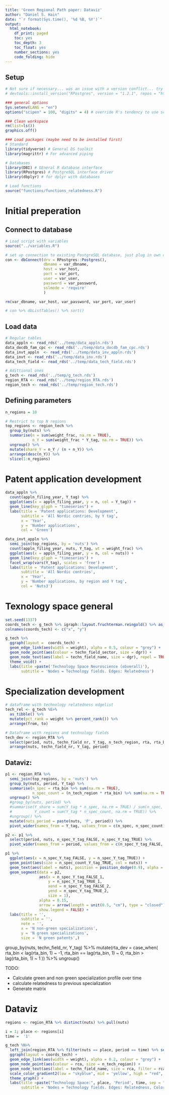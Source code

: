 ```yaml
---
title: 'Green Regional Path paper: Dataviz'
author: "Daniel S. Hain"
date: "`r format(Sys.time(), '%d %B, %Y')`"
output:
  html_notebook:
    df_print: paged
    toc: yes
    toc_depth: 3
    toc_float: yes
    number_sections: yes
    code_folding: hide
---
```


## Setup

```r
# Not sure if necessary... was an issue with a version conflict... try new version in the future again...
# devtools::install_version("RPostgres", version = "1.2.1", repos = "http://cran.us.r-project.org")

### general options
Sys.setenv(LANG = "en")
options("scipen" = 100, "digits" = 4) # override R's tendency to use scientific notation

### Clean workspace
rm(list=ls())
graphics.off()

### Load packages (maybe need to be installed first)
# Standard
library(tidyverse) # General DS toolkit
library(magrittr) # For advanced piping

# Databases
library(DBI) # GEneral R database interface
library(RPostgres) # PostgreSQL interface driver 
library(dbplyr) # for dplyr with databases

# Load functions
source("functions/functions_relatedness.R")
```

# Initial preperation

## Connect to database

```r
# Load script with variables
source("../variables.R")

# set up connection to existing PostgreSQL database, just plug in own details
con <- dbConnect(drv = RPostgres::Postgres(), 
                 dbname = var_dbname,
                 host = var_host, 
                 port = var_port,
                 user = var_user, 
                 password = var_password,
                 sslmode = 'require'
                 )

rm(var_dbname, var_host, var_password, var_port, var_user)
```

```r
# con %>% dbListTables() %>% sort()
```

## Load data

```r
# Regular tables
data_appln <- read_rds('../temp/data_appln.rds')
data_docdb_fam_cpc <- read_rds('../temp/data_docdb_fam_cpc.rds')
data_invt_appln  <- read_rds('../temp/data_inv_appln.rds')
data_invt <- read_rds('../temp/data_inv.rds')
data_tech_field <- read_rds('../temp/data_tech_field.rds')

# Adittional ones
g_tech <- read_rds('../temp/g_tech.rds')
region_RTA <- read_rds('../temp/region_RTA.rds')
region_tech <- read_rds('../temp/region_tech.rds')
```

## Defining parameters

```r
n_regions = 10
```

```r
# Restrict to top N regions
top_regions <- region_tech %>%
  group_by(nuts) %>%
  summarise(n = sum(weight_frac, na.rm = TRUE),
            n_Y = sum(weight_frac * Y_tag, na.rm = TRUE)) %>%
  ungroup() %>%
  mutate(share_Y = n_Y / (n + n_Y)) %>%
  arrange(desc(n_Y)) %>%
  slice(1:n_regions)
```




# Patent application development

```r
data_appln %>%
  count(appln_filing_year, Y_tag) %>%
  ggplot(aes(x = appln_filing_year, y = n, col = Y_tag)) + 
  geom_line(key_glyph = "timeseries") +
  labs(title = 'Patent applications: Development',
       subtitle = 'All Nordic contries, by Y tag',
       x = 'Year',
       y = 'Number applications',
       col = 'Green')
```
```r
data_invt_appln %>%
  semi_join(top_regions, by = 'nuts') %>%
  count(appln_filing_year, nuts, Y_tag, wt = weight_frac) %>%
  ggplot(aes(x = appln_filing_year, y = n, col = nuts)) + 
  geom_line(key_glyph = "timeseries") +
  facet_wrap(vars(Y_tag), scales = 'free') +
  labs(title = 'Patent applications: Development',
       subtitle = 'All Nordic contries',
       x = 'Year',
       y = 'Number applications, by region and Y tag',
       col = 'Nuts3')
```

# Texnology space general

```r
set.seed(1337)
coords_tech <- g_tech %>% igraph::layout.fruchterman.reingold() %>% as_tibble()
colnames(coords_tech) <- c("x", "y")
```

```r
g_tech %>%
  ggraph(layout =  coords_tech) + 
  geom_edge_link(aes(width = weight), alpha = 0.5, colour = "grey") + 
  geom_node_point(aes(colour = techn_field_sector, size = dgr)) + 
  geom_node_text(aes(label = techn_field_name, size = dgr), repel = TRUE) +
  theme_void() +
  labs(title =paste('Technology Space Neuroscience (obverall)'),
       subtitle = 'Nodes = Technology fields. Edges: Relatedness')
```

# Specialization development

```r
# dataframe with technology relatedness edgelist
tech_rel <- g_tech %E>%
  as_tibble() %>%
  mutate(pct_rank = weight %>% percent_rank()) %>%
  arrange(from, to)
```

```r
# Dataframe with regions and technology fields
tech_dev <- region_RTA %>%
  select(period, nuts, techn_field_nr, Y_tag, n_tech_region, rta, rta_bin) %>%
  arrange(nuts, techn_field_nr, Y_tag, period) 
```

## Dataviz: 

```r
p1 <- region_RTA %>%
  semi_join(top_regions, by = 'nuts') %>%
  group_by(nuts, period, Y_tag) %>%
  summarise(n_spec = rta_bin %>% sum(na.rm = TRUE),
            n_spec_count = (n_tech_region * rta_bin) %>% sum(na.rm = TRUE) ) %>%
  ungroup() %>%
  #group_by(nuts, period) %>%
  #summarise(Y_share = sum(Y_tag * n_spec, na.rm = TRUE) / sum(n_spec, na.rm = TRUE),
  #          Y_count = sum(Y_tag * n_spec_count, na.rm = TRUE)) %>%
  #ungroup() %>%
  mutate(nuts_period = paste(nuts, 'P', period)) %>%
  pivot_wider(names_from = Y_tag, values_from = c(n_spec, n_spec_count), values_fill = 0, names_prefix = 'Y_tag_') 

p2 <- p1 %>% 
  select(period, nuts, n_spec_Y_tag_FALSE, n_spec_Y_tag_TRUE) %>%
  pivot_wider(names_from = period, values_from = c(n_spec_Y_tag_FALSE, n_spec_Y_tag_TRUE))
```

```r
p1 %>%
  ggplot(aes(x = n_spec_Y_tag_FALSE, y = n_spec_Y_tag_TRUE)) +
  geom_point(aes(size = n_spec_count_Y_tag_TRUE, col = nuts)) +
  geom_text(aes(label = nuts), position = position_dodge(0.9), alpha = 0.75) +
  geom_segment(data = p2, 
               aes(x = n_spec_Y_tag_FALSE_1,
                   y = n_spec_Y_tag_TRUE_1,
                   xend = n_spec_Y_tag_FALSE_2,
                   yend = n_spec_Y_tag_TRUE_2,
                   size = 1),
               alpha = 0.15,
               arrow = arrow(length = unit(0.5, "cm"), type = "closed"),
               show.legend = FALSE) +
  labs(title = '', 
       subtitle = '',
       note = '',
       x = 'N non-green specializations',
       y = 'N green specializations',
       size = 'N green patents',) 
```








  group_by(nuts, techn_field_nr, Y_tag) %>%
  mutate(rta_dev = case_when(
    rta_bin < lag(rta_bin, 1)  ~ -1,
    rta_bin == lag(rta_bin, 1)  ~ 0,
    rta_bin > lag(rta_bin, 1)  ~ 1 
  )) %>%
  ungroup()

TODO:

* Calculate green and non green specialization profile over time
* calculate relatedness to previous specialization
* Generate matrix










<!---
XXXXXXXXXXXXXXXXXXXXXXXXXXXXXXXXXXXXXXXXXXXXXXXXXXXXXXXXXXXXXXXXXXXXXXXXXXXXXXXXXXXXXXXXXXXXXXXXXXXXXXXXXXXXXXXXXXXXXXXXXXXXXX
XXXXXXXXXXXXXXXXXXXXXXXXXXXXXXXXXXXXXXXXXXXXXXXXXXXXXXXXXXXXXXXXXXXXXXXXXXXXXXXXXXXXXXXXXXXXXXXXXXXXXXXXXXXXXXXXXXXXXXXXXXXXXX
XXXXXXXXXXXXXXXXXXXXXXXXXXXXXXXXXXXXXXXXXXXXXXXXXXXXXXXXXXXXXXXXXXXXXXXXXXXXXXXXXXXXXXXXXXXXXXXXXXXXXXXXXXXXXXXXXXXXXXXXXXXXXX
XXXXXXXXXXXXXXXXXX OLD ANALYSIS 
XXXXXXXXXXXXXXXXXX OLD ANALYSIS 
XXXXXXXXXXXXXXXXXX OLD ANALYSIS 
XXXXXXXXXXXXXXXXXXXXXXXXXXXXXXXXXXXXXXXXXXXXXXXXXXXXXXXXXXXXXXXXXXXXXXXXXXXXXXXXXXXXXXXXXXXXXXXXXXXXXXXXXXXXXXXXXXXXXXXXXXXXXX
XXXXXXXXXXXXXXXXXXXXXXXXXXXXXXXXXXXXXXXXXXXXXXXXXXXXXXXXXXXXXXXXXXXXXXXXXXXXXXXXXXXXXXXXXXXXXXXXXXXXXXXXXXXXXXXXXXXXXXXXXXXXXX
XXXXXXXXXXXXXXXXXXXXXXXXXXXXXXXXXXXXXXXXXXXXXXXXXXXXXXXXXXXXXXXXXXXXXXXXXXXXXXXXXXXXXXXXXXXXXXXXXXXXXXXXXXXXXXXXXXXXXXXXXXXXXX
--->

# Dataviz

```r
regions <- region_RTA %>% distinct(nuts) %>% pull(nuts)
```


```r
i = 1; place <- regions[i]
time =  '1'

g_tech %N>%
  left_join(region_RTA %>% filter(nuts == place, period == time) %>% select(techn_field_nr, rca, rca_Y, n_tech_region), by = c("name" = "techn_field_nr")) %>%
  ggraph(layout = coords_tech) + 
  geom_edge_link(aes(width = weight), alpha = 0.2, colour = "grey") + 
  geom_node_point(aes(colour = rca, size = n_tech_region)) + 
  geom_node_text(aes(label = techn_field_name, size = rca, filter = rca >= 1), repel = TRUE) +
  scale_color_gradient2(low = "skyblue", mid = 'yellow', high = "red", midpoint = 1) +
  theme_graph() +
  labs(title =paste("Technology Space:", place, 'Period', time, sep = " "),
       subtitle = 'Nodes = Technology fields. Edges: Relatedness, Color = RTA')
```
